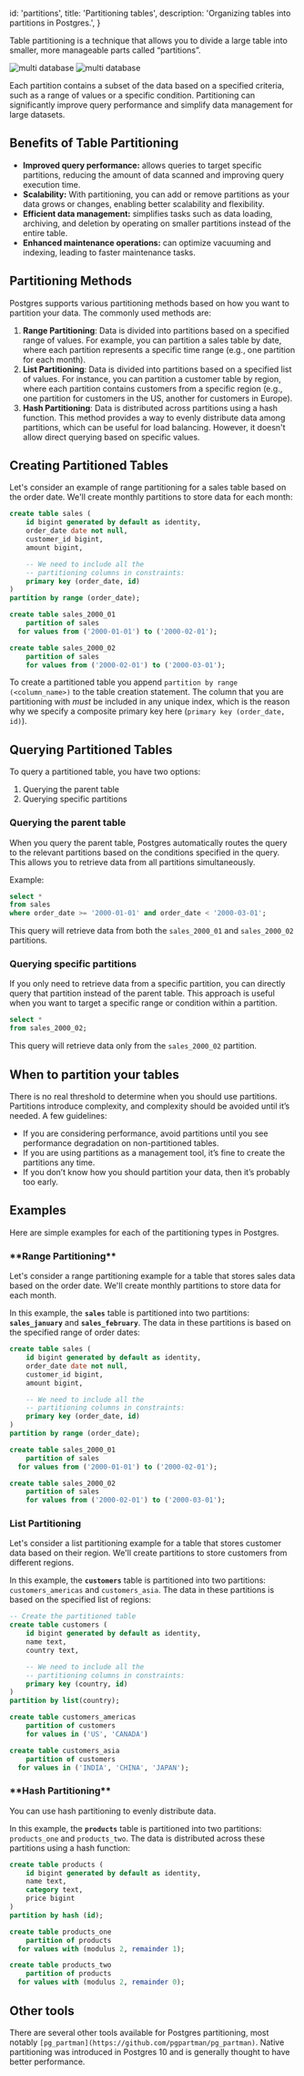 
  id: 'partitions',
  title: 'Partitioning tables',
  description: 'Organizing tables into partitions in Postgres.',
}

Table partitioning is a technique that allows you to divide a large table into smaller, more manageable parts called “partitions”.

<div>
  <img alt="multi database" className="dark:hidden" src="/docs/img/database/partitions-light.png" />
  <img
    alt="multi database"
    className="hidden dark:block"
    src="/docs/img/database/partitions-dark.png"
  />
</div>

Each partition contains a subset of the data based on a specified criteria, such as a range of values or a specific condition. Partitioning can significantly improve query performance and simplify data management for large datasets.

## **Benefits of Table Partitioning**

- **Improved query performance:** allows queries to target specific partitions, reducing the amount of data scanned and improving query execution time.
- **Scalability:** With partitioning, you can add or remove partitions as your data grows or changes, enabling better scalability and flexibility.
- **Efficient data management:** simplifies tasks such as data loading, archiving, and deletion by operating on smaller partitions instead of the entire table.
- **Enhanced maintenance operations:** can optimize vacuuming and indexing, leading to faster maintenance tasks.

## **Partitioning Methods**

Postgres supports various partitioning methods based on how you want to partition your data. The commonly used methods are:

1. **Range Partitioning**: Data is divided into partitions based on a specified range of values. For example, you can partition a sales table by date, where each partition represents a specific time range (e.g., one partition for each month).
2. **List Partitioning**: Data is divided into partitions based on a specified list of values. For instance, you can partition a customer table by region, where each partition contains customers from a specific region (e.g., one partition for customers in the US, another for customers in Europe).
3. **Hash Partitioning**: Data is distributed across partitions using a hash function. This method provides a way to evenly distribute data among partitions, which can be useful for load balancing. However, it doesn't allow direct querying based on specific values.

## **Creating Partitioned Tables**

Let's consider an example of range partitioning for a sales table based on the order date. We'll create monthly partitions to store data for each month:

```sql
create table sales (
    id bigint generated by default as identity,
    order_date date not null,
    customer_id bigint,
    amount bigint,

    -- We need to include all the
    -- partitioning columns in constraints:
    primary key (order_date, id)
)
partition by range (order_date);

create table sales_2000_01
	partition of sales
  for values from ('2000-01-01') to ('2000-02-01');

create table sales_2000_02
	partition of sales
	for values from ('2000-02-01') to ('2000-03-01');

```

To create a partitioned table you append `partition by range (<column_name>)` to the table creation statement. The column that you are partitioning with _must_ be included in any unique index, which is the reason why we specify a composite primary key here (`primary key (order_date, id)`).

## **Querying Partitioned Tables**

To query a partitioned table, you have two options:

1. Querying the parent table
2. Querying specific partitions

### **Querying the parent table**

When you query the parent table, Postgres automatically routes the query to the relevant partitions based on the conditions specified in the query. This allows you to retrieve data from all partitions simultaneously.

Example:

```sql
select *
from sales
where order_date >= '2000-01-01' and order_date < '2000-03-01';
```

This query will retrieve data from both the `sales_2000_01` and `sales_2000_02` partitions.

### **Querying specific partitions**

If you only need to retrieve data from a specific partition, you can directly query that partition instead of the parent table. This approach is useful when you want to target a specific range or condition within a partition.

```sql
select *
from sales_2000_02;
```

This query will retrieve data only from the `sales_2000_02` partition.

## When to partition your tables

There is no real threshold to determine when you should use partitions. Partitions introduce complexity, and complexity should be avoided until it’s needed. A few guidelines:

- If you are considering performance, avoid partitions until you see performance degradation on non-partitioned tables.
- If you are using partitions as a management tool, it’s fine to create the partitions any time.
- If you don’t know how you should partition your data, then it’s probably too early.

## Examples

Here are simple examples for each of the partitioning types in Postgres.

### \***\*Range Partitioning\*\***

Let's consider a range partitioning example for a table that stores sales data based on the order date. We'll create monthly partitions to store data for each month.

In this example, the **`sales`** table is partitioned into two partitions: **`sales_january`** and **`sales_february`**. The data in these partitions is based on the specified range of order dates:

```sql
create table sales (
    id bigint generated by default as identity,
    order_date date not null,
    customer_id bigint,
    amount bigint,

    -- We need to include all the
    -- partitioning columns in constraints:
    primary key (order_date, id)
)
partition by range (order_date);

create table sales_2000_01
	partition of sales
  for values from ('2000-01-01') to ('2000-02-01');

create table sales_2000_02
	partition of sales
	for values from ('2000-02-01') to ('2000-03-01');
```

### List Partitioning

Let's consider a list partitioning example for a table that stores customer data based on their region. We'll create partitions to store customers from different regions.

In this example, the **`customers`** table is partitioned into two partitions: `customers_americas` and `customers_asia`. The data in these partitions is based on the specified list of regions:

```sql
-- Create the partitioned table
create table customers (
    id bigint generated by default as identity,
    name text,
    country text,

    -- We need to include all the
    -- partitioning columns in constraints:
    primary key (country, id)
)
partition by list(country);

create table customers_americas
	partition of customers
	for values in ('US', 'CANADA')

create table customers_asia
	partition of customers
  for values in ('INDIA', 'CHINA', 'JAPAN');
```

### \***\*Hash Partitioning\*\***

You can use hash partitioning to evenly distribute data.

In this example, the **`products`** table is partitioned into two partitions: `products_one` and `products_two`. The data is distributed across these partitions using a hash function:

```sql
create table products (
    id bigint generated by default as identity,
    name text,
    category text,
    price bigint
)
partition by hash (id);

create table products_one
	partition of products
  for values with (modulus 2, remainder 1);

create table products_two
	partition of products
  for values with (modulus 2, remainder 0);
```

## Other tools

There are several other tools available for Postgres partitioning, most notably `[pg_partman](https://github.com/pgpartman/pg_partman)`. Native partitioning was introduced in Postgres 10 and is generally thought to have better performance.



